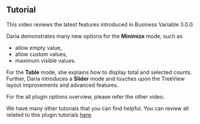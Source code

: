 
## Tutorial

This video reviews the latest features introduced in Business Variable 3.0.0. 

Daria demonstrates many new options for the **Minimize** mode, such as 
 - allow empty value,
 - allow custom values,
 - maximum visible values.

For the **Table** mode, she explains how to display total and selected counts. 
Further, Daria introduces a **Slider** mode and touches upon the TreeView layout improvements and advanced features.

<Youtube
  id="vcdcLDVQYek"
  title="New features and updates in Business Variable 3.0.0."
/>

For the all plugin options overview, please refer the other video.

<Youtube
  id="1ogv2jstrlI"
  title="Variable Panel for Grafana | New features and updates | Easy tutorial | 2.3.1"
/>

We have many other tutorials that you can find helpful. You can review all related to this plugin tutorials [here](/plugins/business-variable/tutorials).
